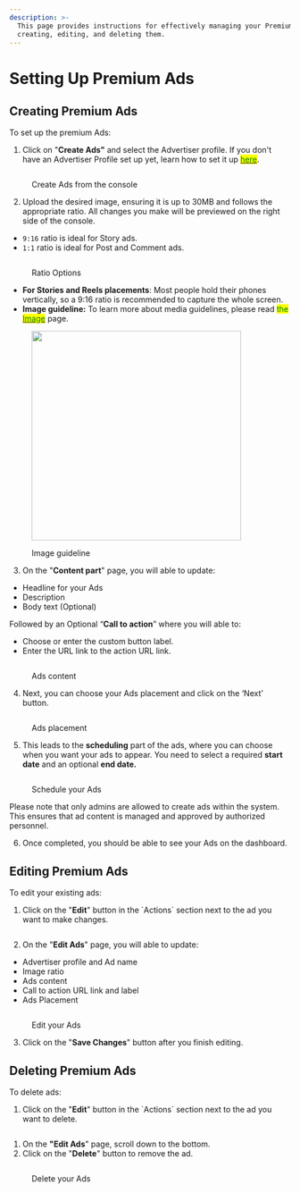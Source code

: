 ```yaml
---
description: >-
  This page provides instructions for effectively managing your Premium Ads by
  creating, editing, and deleting them.
---
```


# Setting Up Premium Ads

## **Creating Premium Ads**

To set up the premium Ads:

1. Click on "**Create Ads"** and select the Advertiser profile. If you don't have an Advertiser Profile set up yet, learn how to set it up [<mark style="color:green;">here</mark>](setting-up-advertiser-profile.md).

<div data-full-width="true">

<figure><img src="../../../.gitbook/assets/Screenshot 2567-07-17 at 16.43.32.png" alt="" /><figcaption><p>Create Ads from the console </p></figcaption></figure>

</div>

2. Upload the desired image, ensuring it is up to 30MB and follows the appropriate ratio. All changes you make will be previewed on the right side of the console.

* `9:16` ratio is ideal for Story ads.
* `1:1` ratio is ideal for Post and Comment ads.

<figure><img src="../../../.gitbook/assets/Screenshot 2567-07-17 at 16.43.02.png" alt="" /><figcaption><p>Ratio Options</p></figcaption></figure>

* **For Stories and Reels placements**: Most people hold their phones vertically, so a 9:16 ratio is recommended to capture the whole screen.
* **Image guideline:** To learn more about media guidelines, please read <mark style="color:green;">the</mark> [<mark style="color:green;">Image</mark>](https://docs.amity.co/amity-sdk/core-concepts/files-images-and-videos/image-handling) page.&#x20;

<figure><img src="../../../.gitbook/assets/Screenshot 2567-07-17 at 16.49.22 (1).png" alt="" width="375" /><figcaption><p>Image guideline</p></figcaption></figure>

3. On the "**Content part**" page, you will able to update:

* Headline for your Ads
* Description
* Body text (Optional)

Followed by an Optional “**Call to action**” where you will able to:

* Choose or enter the custom button label.
* Enter the URL link to the action URL link.

<figure><img src="../../../.gitbook/assets/Screenshot 2567-07-17 at 17.00.43.png" alt="" /><figcaption><p>Ads content</p></figcaption></figure>

4. Next, you can choose your Ads placement and click on the ‘Next’ button.

<figure><img src="../../../.gitbook/assets/Screenshot 2567-07-17 at 16.54.11.png" alt="" /><figcaption><p>Ads placement</p></figcaption></figure>

5. This leads to the **scheduling** part of the ads, where you can choose when you want your ads to appear. You need to select a required **start date** and an optional **end date.**

<figure><img src="../../../.gitbook/assets/Screenshot 2567-07-17 at 16.58.45.png" alt="" /><figcaption><p>Schedule your Ads</p></figcaption></figure>

<Warning>
Please note that only admins are allowed to create ads within the system. This ensures that ad content is managed and approved by authorized personnel.
</Warning>

6. Once completed, you should be able to see your Ads on the dashboard.

## Editing Premium Ads

To edit your existing ads:

1. Click on the "**Edit**" button in the \`Actions\` section next to the ad you want to make changes.&#x20;

<figure><img src="../../../.gitbook/assets/Screenshot 2567-07-17 at 17.02.23.png" alt="" /><figcaption></figcaption></figure>

2. On the "**Edit Ads**" page, you will able to update:

* Advertiser profile and Ad name
* Image ratio
* Ads content
* Call to action URL link and label
* Ads Placement

<figure><img src="../../../.gitbook/assets/Screenshot 2567-07-17 at 17.03.48.png" alt="" /><figcaption><p>Edit your Ads </p></figcaption></figure>

3. Click on the "**Save Changes**" button after you finish editing.

## Deleting Premium Ads

To delete ads:&#x20;

1. Click on the "**Edit**" button in the \`Actions\` section next to the ad you want to delete.

<figure><img src="../../../.gitbook/assets/Screenshot 2567-07-17 at 17.05.46.png" alt="" /><figcaption></figcaption></figure>

1. On the **"Edit Ads**" page, scroll down to the bottom.
2. Click on the "**Delete**" button to remove the ad.

<figure><img src="../../../.gitbook/assets/Screenshot 2567-07-17 at 17.07.07.png" alt="" /><figcaption><p>Delete your Ads</p></figcaption></figure>
